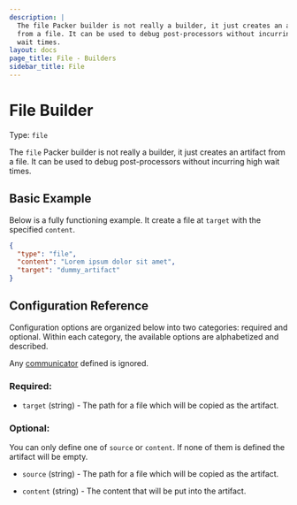 ```yaml
---
description: |
  The file Packer builder is not really a builder, it just creates an artifact
  from a file. It can be used to debug post-processors without incurring high
  wait times.
layout: docs
page_title: File - Builders
sidebar_title: File
---
```


# File Builder

Type: `file`

The `file` Packer builder is not really a builder, it just creates an artifact
from a file. It can be used to debug post-processors without incurring high
wait times.

## Basic Example

Below is a fully functioning example. It create a file at `target` with the
specified `content`.

```json
{
  "type": "file",
  "content": "Lorem ipsum dolor sit amet",
  "target": "dummy_artifact"
}
```

## Configuration Reference

Configuration options are organized below into two categories: required and
optional. Within each category, the available options are alphabetized and
described.

Any [communicator](/docs/templates/communicator) defined is ignored.

### Required:

- `target` (string) - The path for a file which will be copied as the
  artifact.

### Optional:

You can only define one of `source` or `content`. If none of them is defined
the artifact will be empty.

- `source` (string) - The path for a file which will be copied as the
  artifact.

- `content` (string) - The content that will be put into the artifact.
